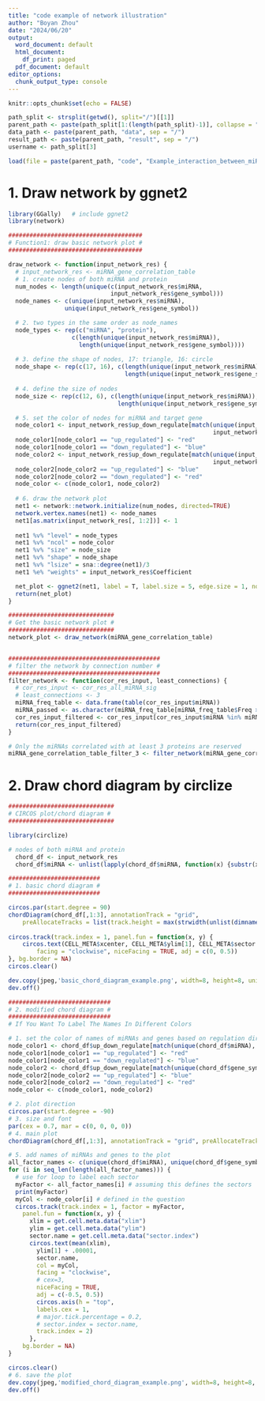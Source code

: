 ---
title: "code example of network illustration"
author: "Boyan Zhou"
date: "2024/06/20"
output:
  word_document: default
  html_document:
    df_print: paged
  pdf_document: default
editor_options:
  chunk_output_type: console
---

```{r setup, include=FALSE}
knitr::opts_chunk$set(echo = FALSE)
```


```{r path setting, message=FALSE, include=FALSE}
path_split <- strsplit(getwd(), split="/")[[1]]
parent_path <- paste(path_split[1:(length(path_split)-1)], collapse = "/")
data_path <- paste(parent_path, "data", sep = "/")
result_path <- paste(parent_path, "result", sep = "/")
username <- path_split[3]

load(file = paste(parent_path, "code", "Example_interaction_between_miRNA_and_protein.Rdata", sep = "/"))
```


# 1. Draw network by ggnet2
```{r message=FALSE, warning=FALSE, include=FALSE}
library(GGally)   # include ggnet2
library(network)

######################################
# Function1: draw basic network plot #
######################################

draw_network <- function(input_network_res) {
  # input_network_res <- miRNA_gene_correlation_table
  # 1. create nodes of both miRNA and protein 
  num_nodes <- length(unique(c(input_network_res$miRNA, 
                             input_network_res$gene_symbol)))
  node_names <- c(unique(input_network_res$miRNA),
                unique(input_network_res$gene_symbol))

  # 2. two types in the same order as node_names
  node_types <- rep(c("miRNA", "protein"),
                  c(length(unique(input_network_res$miRNA)),
                    length(unique(input_network_res$gene_symbol))))
  
  # 3. define the shape of nodes, 17: triangle, 16: circle
  node_shape <- rep(c(17, 16), c(length(unique(input_network_res$miRNA)),
                                 length(unique(input_network_res$gene_symbol))))
  
  # 4. define the size of nodes
  node_size <- rep(c(12, 6), c(length(unique(input_network_res$miRNA)),
                               length(unique(input_network_res$gene_symbol))))

  # 5. set the color of nodes for miRNA and target gene
  node_color1 <- input_network_res$up_down_regulate[match(unique(input_network_res$miRNA),
                                                          input_network_res$miRNA)]
  node_color1[node_color1 == "up_regulated"] <- "red"
  node_color1[node_color1 == "down_regulated"] <- "blue"
  node_color2 <- input_network_res$up_down_regulate[match(unique(input_network_res$gene_symbol),
                                                          input_network_res$gene_symbol)]
  node_color2[node_color2 == "up_regulated"] <- "blue"
  node_color2[node_color2 == "down_regulated"] <- "red"
  node_color <- c(node_color1, node_color2)
  
  # 6. draw the network plot
  net1 <- network::network.initialize(num_nodes, directed=TRUE)
  network.vertex.names(net1) <- node_names
  net1[as.matrix(input_network_res[, 1:2])] <- 1
  
  net1 %v% "level" = node_types
  net1 %v% "ncol" = node_color
  net1 %v% "size" = node_size
  net1 %v% "shape" = node_shape
  net1 %v% "lsize" = sna::degree(net1)/3
  net1 %e% "weights" = input_network_res$Coefficient

  net_plot <- ggnet2(net1, label = T, label.size = 5, edge.size = 1, node.color = "ncol", node.size = 'size', alpha = 'level', node.shape = "shape" , alpha.legend = NA, size.legend = NA)+ guides(alpha= FALSE, size = FALSE)
  return(net_plot)
}

##############################
# Get the basic network plot #
##############################
network_plot <- draw_network(miRNA_gene_correlation_table)


###########################################
# filter the network by connection number #
###########################################
filter_network <- function(cor_res_input, least_connections) {
  # cor_res_input <- cor_res_all_miRNA_sig
  # least_connections <- 3
  miRNA_freq_table <- data.frame(table(cor_res_input$miRNA))
  miRNA_passed <- as.character(miRNA_freq_table[miRNA_freq_table$Freq >= least_connections, 1])    
  cor_res_input_filtered <- cor_res_input[cor_res_input$miRNA %in% miRNA_passed,]
  return(cor_res_input_filtered)
}

# Only the miRNAs correlated with at least 3 proteins are reserved
miRNA_gene_correlation_table_filter_3 <- filter_network(miRNA_gene_correlation_table, 3)

```

# 2. Draw chord diagram by circlize
```{r message=FALSE, warning=FALSE, include=FALSE}
##############################
# CIRCOS plot/chord diagram #
##############################

library(circlize)

# nodes of both miRNA and protein 
  chord_df <- input_network_res
  chord_df$miRNA <- unlist(lapply(chord_df$miRNA, function(x) {substr(x, 5, nchar(x))})) 

##########################
# 1. basic chord diagram #
##########################

circos.par(start.degree = 90)
chordDiagram(chord_df[,1:3], annotationTrack = "grid", 
    preAllocateTracks = list(track.height = max(strwidth(unlist(dimnames(chord_df))))))
  
circos.track(track.index = 1, panel.fun = function(x, y) {
    circos.text(CELL_META$xcenter, CELL_META$ylim[1], CELL_META$sector.index, 
        facing = "clockwise", niceFacing = TRUE, adj = c(0, 0.5))
}, bg.border = NA)
circos.clear()

dev.copy(jpeg,'basic_chord_diagram_example.png', width=8, height=8, units="in", res=500)
dev.off()

#############################
# 2. modified chord diagram #
#############################
# If You Want To Label The Names In Different Colors

# 1. set the color of names of miRNAs and genes based on regulation direction
node_color1 <- chord_df$up_down_regulate[match(unique(chord_df$miRNA), chord_df$miRNA)]
node_color1[node_color1 == "up_regulated"] <- "red"
node_color1[node_color1 == "down_regulated"] <- "blue"
node_color2 <- chord_df$up_down_regulate[match(unique(chord_df$gene_symbol), chord_df$gene_symbol)]
node_color2[node_color2 == "up_regulated"] <- "blue"
node_color2[node_color2 == "down_regulated"] <- "red"
node_color <- c(node_color1, node_color2)

# 2. plot direction
circos.par(start.degree = -90)
# 3. size and font
par(cex = 0.7, mar = c(0, 0, 0, 0)) 
# 4. main plot
chordDiagram(chord_df[,1:3], annotationTrack = "grid", preAllocateTracks = list(track.height = max(strwidth(unlist(dimnames(chord_df))))))

# 5. add names of miRNAs and genes to the plot
all_factor_names <- c(unique(chord_df$miRNA), unique(chord_df$gene_symbol))
for (i in seq_len(length(all_factor_names))) { 
  # use for loop to label each sector
  myFactor <- all_factor_names[i] # assuming this defines the sectors
  print(myFactor)
  myCol <- node_color[i] # defined in the question
  circos.track(track.index = 1, factor = myFactor,
    panel.fun = function(x, y) {
      xlim = get.cell.meta.data("xlim")
      ylim = get.cell.meta.data("ylim")
      sector.name = get.cell.meta.data("sector.index")
      circos.text(mean(xlim), 
        ylim[1] + .00001, 
        sector.name,
        col = myCol,
        facing = "clockwise",
        # cex=3,
        niceFacing = TRUE, 
        adj = c(-0.5, 0.5))
        circos.axis(h = "top", 
        labels.cex = 1,
        # major.tick.percentage = 0.2, 
        # sector.index = sector.name, 
        track.index = 2)
      },
    bg.border = NA)
}

circos.clear()  
# 6. save the plot
dev.copy(jpeg,'modified_chord_diagram_example.png', width=8, height=8, units="in", res=500)
dev.off()


```

